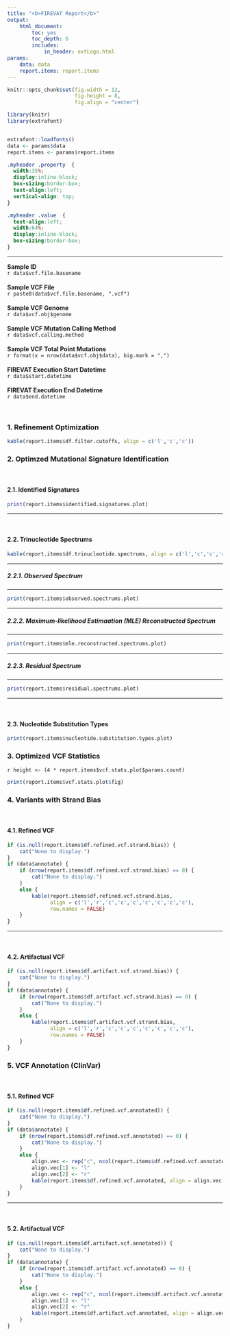 ```yaml
---
title: "<b>FIREVAT Report</b>"
output:
    html_document:
        toc: yes
        toc_depth: 6
        includes:
            in_header: extLogo.html
params:
    data: data
    report.items: report.items
---
```


```r
knitr::opts_chunk$set(fig.width = 12, 
                      fig.height = 8,
                      fig.align = "center")
```

<!-- Load libraries and data-->
```r
library(knitr)
library(extrafont)


extrafont::loadfonts()
data <- params$data
report.items <- params$report.items
```

```css
.myheader .property  {
  width:35%;
  display:inline-block;
  box-sizing:border-box;
  text-align:left;
  vertical-align: top;
}

.myheader .value  {
  text-align:left;
  width:64%;
  display:inline-block;
  box-sizing:border-box;
}
```

***

<div class="myheader">
<div class="property">**Sample ID**</div><div class="value">`r data$vcf.file.basename`</div><br>
<div class="property">**Sample VCF File**</div><div class="value">`r paste0(data$vcf.file.basename, ".vcf")`</div><br>
<div class="property">**Sample VCF Genome**</div><div class="value">`r data$vcf.obj$genome`</div><br>
<div class="property">**Sample VCF Mutation Calling Method**</div><div class="value">`r data$vcf.calling.method`</div><br>
<div class="property">**Sample VCF Total Point Mutations**</div><div class="value">`r format(x = nrow(data$vcf.obj$data), big.mark = ",")`</div><br>
<div class="property">**FIREVAT Execution Start Datetime**</div><div class="value">`r data$start.datetime`</div><br>
<div class="property">**FIREVAT Execution End Datetime**</div><div class="value">`r data$end.datetime`</div><br>
</div>

### **1. Refinement Optimization**
```r
kable(report.items$df.filter.cutoffs, align = c('l','c','c'))
```

### **2. Optimzed Mutational Signature Identification**

<br>

#### **2.1. Identified Signatures**

```r
print(report.items$identified.signatures.plot)
```

***

<br>

#### **2.2. Trinucleotide Spectrums**
```r
kable(report.items$df.trinucleotide.spectrums, align = c('l','c','c','c'))
```

***

##### **2.2.1. Observed Spectrum**

***

```r
print(report.items$observed.spectrums.plot)
```

***

##### **2.2.2. Maximum-likelihood Estimaation (MLE) Reconstructed Spectrum**

***

```r
print(report.items$mle.reconstructed.spectrums.plot)
```

***

##### **2.2.3. Residual Spectrum**

***

```r
print(report.items$residual.spectrums.plot)
```

***

<br>

#### **2.3. Nucleotide Substitution Types**
```r
print(report.items$nucleotide.substitution.types.plot)
```

### **3. Optimized VCF Statistics**
`r height <- (4 * report.items$vcf.stats.plot$params.count)`
```r
print(report.items$vcf.stats.plot$fig)
```

### **4. Variants with Strand Bias**

<br>

#### **4.1. Refined VCF**
```r
if (is.null(report.items$df.refined.vcf.strand.bias)) {
    cat("None to display.")
}
if (data$annotate) {
    if (nrow(report.items$df.refined.vcf.strand.bias) == 0) {
        cat("None to display.")
    }
    else {
        kable(report.items$df.refined.vcf.strand.bias, 
              align = c('l','r','c','c','c','c','c','c','c'), 
              row.names = FALSE)
    }
}    
```

***

<br>

#### **4.2. Artifactual VCF**
```r
if (is.null(report.items$df.artifact.vcf.strand.bias)) {
    cat("None to display.")
}
if (data$annotate) {
    if (nrow(report.items$df.artifact.vcf.strand.bias) == 0) {
        cat("None to display.")
    }
    else {
        kable(report.items$df.artifact.vcf.strand.bias,
              align = c('l','r','c','c','c','c','c','c','c'),
              row.names = FALSE)
    }
}
```

### **5. VCF Annotation (ClinVar)**

<br>

#### **5.1. Refined VCF**
```r
if (is.null(report.items$df.refined.vcf.annotated)) {
    cat("None to display.")
}
if (data$annotate) {
    if (nrow(report.items$df.refined.vcf.annotated) == 0) {
        cat("None to display.")
    }
    else {
        align.vec <- rep("c", ncol(report.items$df.refined.vcf.annotated))
        align.vec[1] <- "l"
        align.vec[2] <- "r"
        kable(report.items$df.refined.vcf.annotated, align = align.vec)
    }
}    
```

***

<br>

#### **5.2. Artifactual VCF**
```r
if (is.null(report.items$df.artifact.vcf.annotated)) {
    cat("None to display.")
}
if (data$annotate) {
    if (nrow(report.items$df.artifact.vcf.annotated) == 0) {
        cat("None to display.")
    }
    else {
        align.vec <- rep("c", ncol(report.items$df.artifact.vcf.annotated))
        align.vec[1] <- "l"
        align.vec[2] <- "r"
        kable(report.items$df.artifact.vcf.annotated, align = align.vec)
    }
}
```

<br>
